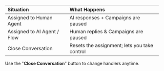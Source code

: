 | Situation | What Happens |
| :--- | :--- |
| Assigned to Human Agent | AI responses + Campaigns are paused |
| Assigned to AI Agent / Flow | Human replies & Campaigns are paused |
| Close Conversation | Resets the assignment; lets you take control |

Use the "**Close Conversation**" button to change handlers anytime.